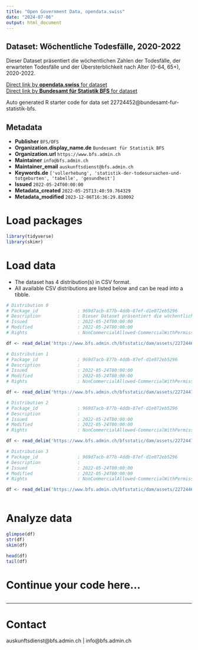 ```yaml
---
title: "Open Government Data, opendata.swiss"
date: "2024-07-06"
output: html_document
---
```


## Dataset: Wöchentliche Todesfälle, 2020-2022

Dieser Dataset präsentiert die wöchentlichen Zahlen der Todesfälle, der erwarteten Todesfälle und der Übersterblichkeit nach Alter (0-64, 65+), 2020-2022.

[Direct link by **opendata.swiss** for dataset](https://opendata.swiss/de/dataset/wochentliche-todesfalle-2020-20224)<br>
[Direct link by **Bundesamt für Statistik BFS** for dataset](https://www.bfs.admin.ch/asset/de/ts-d-14.03.04.03-wr)

Auto generated R starter code for data set 22724452@bundesamt-fur-statistik-bfs.

## Metadata

- **Publisher** `BFS/OFS`
- **Organization.display_name.de** `Bundesamt für Statistik BFS`
- **Organization.url** `https://www.bfs.admin.ch`
- **Maintainer** `info@bfs.admin.ch`
- **Maintainer_email** `auskunftsdienst@bfs.admin.ch`
- **Keywords.de** `['vollerhebung', 'statistik-der-todesursachen-und-totgeburten', 'tabelle', 'gesundheit']`
- **Issued** `2022-05-24T00:00:00`
- **Metadata_created** `2022-05-25T13:40:59.764329`
- **Metadata_modified** `2023-12-06T16:36:29.810092`


# Load packages

```r

library(tidyverse)
library(skimr)

```

# Load data

-   The dataset has 4 distribution(s) in CSV format.
-   All available CSV distributions are listed below and can be read into a tibble.

```r

# Distribution 0
# Package_id               : 969d7acb-877b-4ddb-87ef-d1e072eb5296
# Description              : Dieser Dataset präsentiert die wöchentlichen Zahlen der Todesfälle, der erwarteten Todesfälle und der Übersterblichkeit nach Alter (0-64, 65+), 2020-2022.
# Issued                   : 2022-05-24T00:00:00
# Modified                 : 2022-05-24T00:00:00
# Rights                   : NonCommercialAllowed-CommercialWithPermission-ReferenceRequired

df <- read_delim('https://www.bfs.admin.ch/bfsstatic/dam/assets/22724462/master')

# Distribution 1
# Package_id               : 969d7acb-877b-4ddb-87ef-d1e072eb5296
# Description              : 
# Issued                   : 2022-05-24T00:00:00
# Modified                 : 2022-05-24T00:00:00
# Rights                   : NonCommercialAllowed-CommercialWithPermission-ReferenceRequired

df <- read_delim('https://www.bfs.admin.ch/bfsstatic/dam/assets/22724471/master')

# Distribution 2
# Package_id               : 969d7acb-877b-4ddb-87ef-d1e072eb5296
# Description              : 
# Issued                   : 2022-05-24T00:00:00
# Modified                 : 2022-05-24T00:00:00
# Rights                   : NonCommercialAllowed-CommercialWithPermission-ReferenceRequired

df <- read_delim('https://www.bfs.admin.ch/bfsstatic/dam/assets/22724472/master')

# Distribution 3
# Package_id               : 969d7acb-877b-4ddb-87ef-d1e072eb5296
# Description              : 
# Issued                   : 2022-05-24T00:00:00
# Modified                 : 2022-05-24T00:00:00
# Rights                   : NonCommercialAllowed-CommercialWithPermission-ReferenceRequired

df <- read_delim('https://www.bfs.admin.ch/bfsstatic/dam/assets/22724467/master')



```

# Analyze data

```r

glimpse(df)
str(df)
skim(df)

head(df)
tail(df)

```

# Continue your code here...

```r

```

------------------------------------------------------------------------

# Contact

auskunftsdienst@bfs.admin.ch | info@bfs.admin.ch
